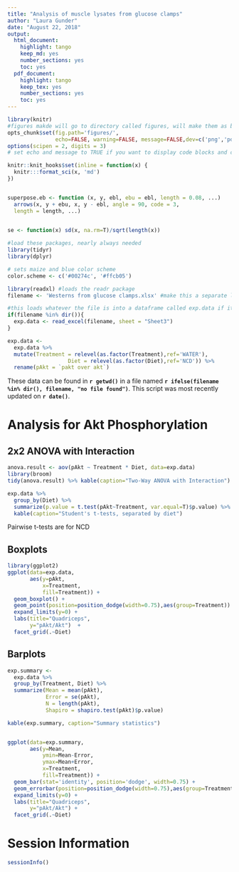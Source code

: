 ```yaml
---
title: "Analysis of muscle lysates from glucose clamps"
author: "Laura Gunder"
date: "August 22, 2018"
output:
  html_document:
    highlight: tango
    keep_md: yes
    number_sections: yes
    toc: yes
  pdf_document:
    highlight: tango
    keep_tex: yes
    number_sections: yes
    toc: yes
---
```


```r
library(knitr)
#figures makde will go to directory called figures, will make them as both png and pdf files 
opts_chunk$set(fig.path='figures/',
               echo=FALSE, warning=FALSE, message=FALSE,dev=c('png','pdf'))
options(scipen = 2, digits = 3)
# set echo and message to TRUE if you want to display code blocks and code output respectively

knitr::knit_hooks$set(inline = function(x) {
  knitr:::format_sci(x, 'md')
})


superpose.eb <- function (x, y, ebl, ebu = ebl, length = 0.08, ...)
  arrows(x, y + ebu, x, y - ebl, angle = 90, code = 3,
  length = length, ...)

  
se <- function(x) sd(x, na.rm=T)/sqrt(length(x))

#load these packages, nearly always needed
library(tidyr)
library(dplyr)

# sets maize and blue color scheme
color.scheme <- c('#00274c', '#ffcb05')
```

```r
library(readxl) #loads the readr package
filename <- 'Westerns from glucose clamps.xlsx' #make this a separate line, you can use any variable you want

#this loads whatever the file is into a dataframe called exp.data if it exists
if(filename %in% dir()){
  exp.data <- read_excel(filename, sheet = "Sheet3")
}

exp.data <- 
  exp.data %>% 
  mutate(Treatment = relevel(as.factor(Treatment),ref='WATER'),
                   Diet = relevel(as.factor(Diet),ref='NCD')) %>%
  rename(pAkt = `pakt over akt`)
```

These data can be found in **`r getwd()`** in a file named **`r ifelse(filename %in% dir(), filename, "no file found")`**.  This script was most recently updated on **`r date()`**.

# Analysis for Akt Phosphorylation

## 2x2 ANOVA with Interaction

```r
anova.result <- aov(pAkt ~ Treatment * Diet, data=exp.data)
library(broom)
tidy(anova.result) %>% kable(caption="Two-Way ANOVA with Interaction")

exp.data %>%
  group_by(Diet) %>%
  summarize(p.value = t.test(pAkt~Treatment, var.equal=T)$p.value) %>%
  kable(caption="Student's t-tests, separated by diet")
```

Pairwise t-tests are for NCD 

## Boxplots

```r
library(ggplot2)
ggplot(data=exp.data,
       aes(y=pAkt,
           x=Treatment,
           fill=Treatment)) +
  geom_boxplot() +
  geom_point(position=position_dodge(width=0.75),aes(group=Treatment)) +
  expand_limits(y=0) +
  labs(title="Quadriceps",
       y="pAkt/Akt")  +
  facet_grid(.~Diet)
```


## Barplots

```r

exp.summary <-
  exp.data %>%
  group_by(Treatment, Diet) %>%
  summarize(Mean = mean(pAkt),
            Error = se(pAkt),
            N = length(pAkt),
            Shapiro = shapiro.test(pAkt)$p.value)

kable(exp.summary, caption="Summary statistics")


ggplot(data=exp.summary,
       aes(y=Mean,
           ymin=Mean-Error,
           ymax=Mean+Error,
           x=Treatment,
           fill=Treatment)) +
  geom_bar(stat='identity', position='dodge', width=0.75) +
  geom_errorbar(position=position_dodge(width=0.75),aes(group=Treatment), width=0.5) +
  expand_limits(y=0) +
  labs(title="Quadriceps",
       y="pAkt/Akt") +
  facet_grid(.~Diet)
```

# Session Information

```r
sessionInfo()
```
